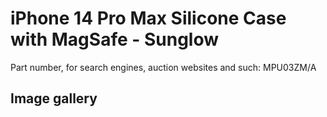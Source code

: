 # iPhone 14 Pro Max Silicone Case with MagSafe - Sunglow

Part number, for search engines, auction websites and such: MPU03ZM/A

## Image gallery

<div style={{ width: "768px" }}>
  <GalleryComponent
    images={[
      {
        original: "/everysource/MPU03",
        thumbnail: "/everypreview/MPU03",
      },
      {
        original: "/everysource/MPU03_AV1",
        thumbnail: "/everypreview/MPU03_AV1",
      },
      {
        original: "/everysource/MPU03_AV2",
        thumbnail: "/everypreview/MPU03_AV2",
      },
      {
        original: "/everysource/MPU03_AV3",
        thumbnail: "/everypreview/MPU03_AV3",
      }
    ]}
  />
</div>